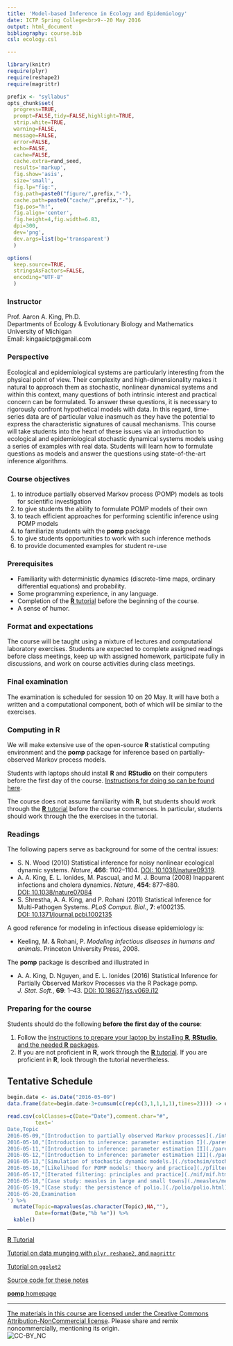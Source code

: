```yaml
---
title: 'Model-based Inference in Ecology and Epidemiology'
date: ICTP Spring College<br>9--20 May 2016
output: html_document
bibliography: course.bib
csl: ecology.csl

---
```


```r
library(knitr)
require(plyr)
require(reshape2)
require(magrittr)

prefix <- "syllabus"
opts_chunk$set(
  progress=TRUE,
  prompt=FALSE,tidy=FALSE,highlight=TRUE,
  strip.white=TRUE,
  warning=FALSE,
  message=FALSE,
  error=FALSE,
  echo=FALSE,
  cache=FALSE,
  cache.extra=rand_seed,
  results='markup',
  fig.show='asis',
  size='small',
  fig.lp="fig:",
  fig.path=paste0("figure/",prefix,"-"),
  cache.path=paste0("cache/",prefix,"-"),
  fig.pos="h!",
  fig.align='center',
  fig.height=4,fig.width=6.83,
  dpi=300,
  dev='png',
  dev.args=list(bg='transparent')
  )

options(
  keep.source=TRUE,
  stringsAsFactors=FALSE,
  encoding="UTF-8"
  )
```

### Instructor

Prof.&nbsp;Aaron A. King, Ph.D.  
Departments of Ecology & Evolutionary Biology and Mathematics  
University of Michigan  
Email: kingaaictp@gmail.com  

### Perspective

Ecological and epidemiological systems are particularly interesting from the physical point of view.
Their complexity and high-dimensionality makes it natural to approach them as stochastic, nonlinear dynamical systems and within this context, many questions of both intrinsic interest and practical concern can be formulated.
To answer these questions, it is necessary to rigorously confront hypothetical models with data.
In this regard, time-series data are of particular value inasmuch as they have the potential to express the characteristic signatures of causal mechanisms.
This course will take students into the heart of these issues via an introduction to ecological and epidemiological stochastic dynamical systems models using a series of examples with real data.
Students will learn how to formulate questions as models and answer the questions using state-of-the-art inference algorithms.

### Course objectives

1. to introduce partially observed Markov process (POMP) models as tools for scientific investigation
1. to give students the ability to formulate POMP models of their own
1. to teach efficient approaches for performing scientific inference using POMP models
1. to familiarize students with the **pomp** package
1. to give students opportunities to work with such inference methods
1. to provide documented examples for student re-use

### Prerequisites

- Familiarity with deterministic dynamics (discrete-time maps, ordinary differential equations) and probability.
- Some programming experience, in any language.
- Completion of the [**R** tutorial](http://kinglab.eeb.lsa.umich.edu/R_Tutorial) before the beginning of the course.
- A sense of humor.

### Format and expectations

The course will be taught using a mixture of lectures and computational laboratory exercises.
Students are expected to complete assigned readings before class meetings, keep up with assigned homework, participate fully in discussions, and work on course activities during class meetings.

### Final examination

The examination is scheduled for session 10 on 20 May.
It will have both a written and a computational component, both of which will be similar to the exercises.

### Computing in **R**

We will make extensive use of the open-source **R** statistical computing environment and the **pomp** package for inference based on partially-observed Markov process models.

Students with laptops should install **R** and **RStudio** on their computers before the first day of the course.
[Instructions for doing so can be found here](./prep/preparation.html).

The course does not assume familiarity with **R**, but students should work through the [**R** tutorial](http://kinglab.eeb.lsa.umich.edu/R_Tutorial) before the course commences.
In particular, students should work through the the exercises in the tutorial.

### Readings

The following papers serve as background for some of the central issues:

- S. N. Wood (2010) Statistical inference for noisy nonlinear ecological dynamic systems. *Nature*, **466**:&nbsp;1102--1104. [DOI:&nbsp;10.1038/nature09319](http://dx.doi.org/10.1038/nature09319).
- A. A. King, E. L. Ionides, M. Pascual, and M. J. Bouma (2008) Inapparent infections and cholera dynamics. *Nature*, **454**:&nbsp;877--880. [DOI:&nbsp;10.1038/nature07084](http://dx.doi.org/10.1038/nature07084)
- S. Shrestha, A. A. King, and P. Rohani (2011) Statistical Inference for Multi-Pathogen Systems. *PLoS&nbsp;Comput.&nbsp;Biol.*, **7**:&nbsp;e1002135. [DOI:&nbsp;10.1371/journal.pcbi.1002135](http://dx.doi.org/10.1371/journal.pcbi.1002135)

A good reference for modeling in infectious disease epidemiology is:

- Keeling, M. & Rohani, P. *Modeling infectious diseases in humans and animals*. Princeton University Press, 2008.

The **pomp** package is described and illustrated in

- A. A. King, D. Nguyen, and E. L. Ionides (2016) Statistical Inference for Partially Observed Markov Processes via the R Package pomp. *J.&nbsp;Stat.&nbsp;Soft.*, **69**:&nbsp;1--43. [DOI:&nbsp;10.18637/jss.v069.i12](http://dx.doi.org/10.18637/jss.v069.i12)

### Preparing for the course

Students should do the following **before the first day of the course**:

1. Follow the [instructions to prepare your laptop by installing **R**, **RStudio**, and the needed **R** packages](http://kingaa.github.io/short-course/prep/preparation.html).
1. If you are not proficient in **R**, work through the [**R** tutorial](http://kinglab.eeb.lsa.umich.edu/R_Tutorial).
If you are proficient in **R**, look through the tutorial nevertheless.

## Tentative Schedule

```r
begin.date <- as.Date("2016-05-09")
data.frame(date=begin.date-3+cumsum(c(rep(c(3,1,1,1,1),times=2)))) -> dates

read.csv(colClasses=c(Date="Date"),comment.char="#",
         text='
Date,Topic
2016-05-09,"[Introduction to partially observed Markov processes](./intro/intro.html)"
2016-05-10,"[Introduction to inference: parameter estimation I](./parest/parest.html)"
2016-05-11,"[Introduction to inference: parameter estimation II](./parest/parest.html#fitting-deterministic-dynamical-epidemiological-models-to-data)"
2016-05-12,"[Introduction to inference: parameter estimation III](./parest/parest.html#modeling-the-noise)"
2016-05-13,"[Simulation of stochastic dynamic models.](./stochsim/stochsim.html)"
2016-05-16,"[Likelihood for POMP models: theory and practice](./pfilter/pfilter.html)"
2016-05-17,"[Iterated filtering: principles and practice](./mif/mif.html)"
2016-05-18,"[Case study: measles in large and small towns](./measles/measles.html)"
2016-05-19,"[Case study: the persistence of polio.](./polio/polio.html)"
2016-05-20,Examination
') %>%
  mutate(Topic=mapvalues(as.character(Topic),NA,""),
         Date=format(Date,"%b %e")) %>% 
  kable()
```

----------------------

[**R** Tutorial](http://kinglab.eeb.lsa.umich.edu/R_Tutorial)  

[Tutorial on data munging with `plyr`, `reshape2`, and `magrittr`](http://kingaa.github.io/short-course/hadley/munging.html)  

[Tutorial on `ggplot2`](http://kingaa.github.io/short-course/hadley/viz.html)  

[Source code for these notes](http://github.com/kingaa/short-course/)  

[**pomp** homepage](http://kingaa.github.io/pomp)  

----------------------

[The materials in this course are licensed under the Creative Commons Attribution-NonCommercial license](http://creativecommons.org/licenses/by-nc/4.0/).
Please share and remix noncommercially, mentioning its origin.  
![CC-BY_NC](graphics/cc-by-nc.png)
